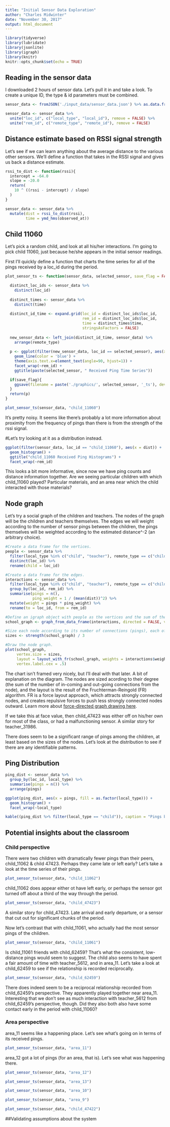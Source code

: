```yaml
---
title: "Initial Sensor Data Exploration"
author: "Charles Midwinter"
date: "November 30, 2017"
output: html_document
---
```


```r
library(tidyverse)
library(lubridate)
library(jsonlite)
library(igraph)
library(knitr)
knitr::opts_chunk$set(echo = TRUE)
```

## Reading in the sensor data

I downloaded 2 hours of sensor data. Let's pull it in and take a look. To create a unique ID, the type & id parameters must be combined.

```r
sensor_data <- fromJSON('./input_data/sensor_data.json') %>% as.data.frame()

sensor_data <- sensor_data %>%
  unite("loc_id", c("local_type", "local_id"), remove = FALSE) %>%
  unite("rem_id", c("remote_type", "remote_id"), remove = FALSE)
```

## Distance estimate based on RSSI signal strength

Let's see if we can learn anything about the average distance to the various other sensors. We'll define a function that takes in the RSSI signal and gives us back a distance estimate.

```r
rssi_to_dist <- function(rssi){
  intercept = -64.0
  slope = -20.0
  return(
    10 ^ ((rssi - intercept) / slope)
  )
}

sensor_data <- sensor_data %>%
  mutate(dist = rssi_to_dist(rssi),
         time = ymd_hms(observed_at))
```

## Child 11060

Let's pick a random child, and look at all his/her interactions. I'm going to pick child 11060, just because he/she appears in the initial sensor readings.

First I'll quickly define a function that charts the time series for all of the pings received by a loc_id during the period.

```r
plot_sensor_ts <- function(sensor_data, selected_sensor, save_flag = FALSE){

  distinct_loc_ids <- sensor_data %>%
    distinct(loc_id)
  
  distinct_times <- sensor_data %>%
    distinct(time)
  
  distinct_id_time <- expand.grid(loc_id = distinct_loc_ids$loc_id,
                                  rem_id = distinct_loc_ids$loc_id,
                                  time = distinct_times$time,
                                  stringsAsFactors = FALSE)
  
  new_sensor_data <- left_join(distinct_id_time, sensor_data) %>%
    arrange(remote_type)
  
  p <- ggplot(filter(new_sensor_data, loc_id == selected_sensor), aes(x = time, y = dist)) +
    geom_line(color = 'blue') +
    theme(axis.text.x=element_text(angle=90, hjust=1)) +
    facet_wrap(~rem_id) +
    ggtitle(paste(selected_sensor, " Received Ping Time Series"))

  if(save_flag){
    ggsave(filename = paste('./graphics/', selected_sensor, '_ts'), device = "pdf")
  }
  return(p)
}
```

```r
plot_sensor_ts(sensor_data, "child_11060")
```

It's pretty noisy. It seems like there's probably a lot more information about proximity from the frequency of pings than there is from the strength of the rssi signal.

#Let's try looking at it as a distribution instead.

```r
ggplot(filter(sensor_data, loc_id == "child_11060"), aes(x = dist)) +
  geom_histogram() +
  ggtitle("child_11060 Received Ping Histograms") +
  facet_wrap(~rem_id)
```

This looks a bit more informative, since now we have ping counts and distance information together. Are we seeing particular children with which child_11060 played? Particular materials, and an area near which the child interacted with those materials?

## Node graph

Let's try a social graph of the children and teachers. The nodes of the graph will be the children and teachers themselves. The edges we will weight according to the number of sensor pings between the children, the pings themselves will be weighted according to the estimated distance^-2 (an arbitrary choice).

```r
#Create a data frame for the vertices.
people <- sensor_data %>% 
  filter(local_type %in% c("child", "teacher"), remote_type == c("child", "teacher")) %>%
  distinct(loc_id) %>%
  rename(child = loc_id)

#Create a data frame for the edges.
interactions <- sensor_data %>%
  filter(local_type %in% c("child", "teacher"), remote_type == c("child", "teacher")) %>%
  group_by(loc_id, rem_id) %>%
  summarise(pings = n(),
            ping_weight = 1 / (mean(dist))^2) %>%
  mutate(weight = pings * ping_weight) %>%
  rename(to = loc_id, from = rem_id)

#Define an igraph object with people as the vertices and the sum of their pings, weighted by inverse distance squared, as their edges.
school_graph <- graph_from_data_frame(interactions, directed = FALSE, vertices = people)

#Size each node according to its number of connections (pings), each of which is weighted by the inverse square of the estimated distance. Scale by 1/3rd so the nodes aren't so large that they overlap.
sizes <- strength(school_graph) / 3

#Draw the node graph.
plot(school_graph,
     vertex.size = sizes,
     layout = layout_with_fr(school_graph, weights = interactions$weight),
     vertex.label.cex = .5)
```

The chart isn't framed very nicely, but I'll deal with that later. A bit of explanation on the diagram. The nodes are sized acording to their degree (the sum of the number of in-coming and out-going connections from the node), and the layout is the result of the Fruchterman-Reingold (FR) algorithm. FR is a force layout approach, which attracts strongly connected nodes, and creates repulsive forces to push less strongly connected nodes outward. Learn more about [force-directed graph drawing here](https://en.wikipedia.org/wiki/Force-directed_graph_drawing).

If we take this at face value, then child_47423 was either off on his/her own for most of the class, or had a malfunctioning sensor. A similar story for teacher_31986.

There does seem to be a significant range of pings among the children, at least based on the sizes of the nodes. Let's look at the distribution to see if there are any identifiable patterns.

## Ping Distribution

```r
ping_dist <- sensor_data %>%
  group_by(loc_id, local_type) %>%
  summarise(pings = n()) %>%
  arrange(pings)

ggplot(ping_dist, aes(x = pings, fill = as.factor(local_type))) +
  geom_histogram() +
  facet_wrap(~local_type)

kable((ping_dist %>% filter(local_type == "child")), caption = "Pings by child")
```

## Potential insights about the classroom

### Child perspective

There were two children with dramatically fewer pings than their peers, child_11062 & child 47423. Perhaps they came late or left early? Let's take a look at the time series of their pings.

```r
plot_sensor_ts(sensor_data, "child_11062")
```

child_11062 does appear either ot have left early, or perhaps the sensor got turned off about a third of the way through the period.

```r
plot_sensor_ts(sensor_data, "child_47423")
```

A similar story for child_47423. Late arrival and early departure, or a sensor that cut out for significant chunks of the period.

Now let's contrast that with child_11061, who actually had the most sensor pings of the children.

```r
plot_sensor_ts(sensor_data, "child_11061")
```

Is child_11061 friends with child_62459? That's what the consistent, low-distance pings would seem to suggest. The child also seems to have spent a fair amount of time with teacher_5612, and in area_11. Let's take a look at child_62459 to see if the relationship is recorded reciprocally.

```r
plot_sensor_ts(sensor_data, "child_62459")
```

There does indeed seem to be a reciprocal relationship recorded from child_62459's perspective. They apparently played together near area_11. Interesting that we don't see as much interaction with teacher_5612 from child_62459's perspective, though. Did they also both also have some contact early in the period with child_11060?

### Area perspective

area_11 seems like a happening place. Let's see what's going on in terms of its received pings.

```r
plot_sensor_ts(sensor_data, "area_11")
```

area_12 got a lot of pings (for an area, that is). Let's see what was happening there.

```r
plot_sensor_ts(sensor_data, "area_12")
```

```r
plot_sensor_ts(sensor_data, "area_13")
```

```r
plot_sensor_ts(sensor_data, "area_10")
```

```r
plot_sensor_ts(sensor_data, "area_9")
```

```r
plot_sensor_ts(sensor_data, "child_47422")
```

##Validating assumptions about the system

